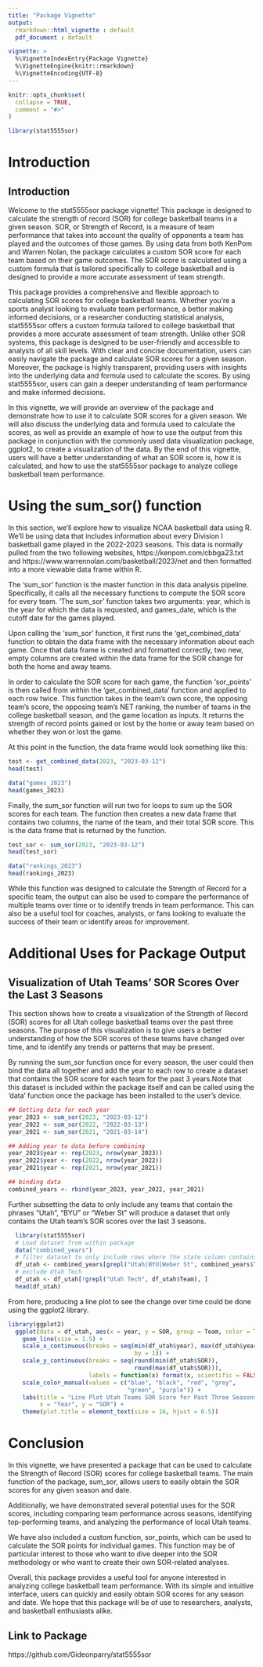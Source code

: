 ```yaml
---
title: "Package Vignette"
output: 
  rmarkdown::html_vignette : default
  pdf_document : default

vignette: >
  %\VignetteIndexEntry{Package Vignette}
  %\VignetteEngine{knitr::rmarkdown}
  %\VignetteEncoding{UTF-8}
---
```


```r
knitr::opts_chunk$set(
  collapse = TRUE,
  comment = "#>"
)
```

```r
library(stat5555sor)
```
# Introduction

Introduction
------------

Welcome to the stat5555sor package vignette! This package is designed to calculate the strength of record (SOR) for college basketball teams in a given season. SOR, or Strength of Record, is a measure of team performance that takes into account the quality of opponents a team has played and the outcomes of those games. By using data from both KenPom and Warren Nolan, the package calculates a custom SOR score for each team based on their game outcomes. The SOR score is calculated using a custom formula that is tailored specifically to college basketball and is designed to provide a more accurate assessment of team strength.

This package provides a comprehensive and flexible approach to calculating SOR scores for college basketball teams. Whether you're a sports analyst looking to evaluate team performance, a bettor making informed decisions, or a researcher conducting statistical analysis, stat5555sor offers a custom formula tailored to college basketball that provides a more accurate assessment of team strength. Unlike other SOR systems, this package is designed to be user-friendly and accessible to analysts of all skill levels. With clear and concise documentation, users can easily navigate the package and calculate SOR scores for a given season. Moreover, the package is highly transparent, providing users with insights into the underlying data and formula used to calculate the scores. By using stat5555sor, users can gain a deeper understanding of team performance and make informed decisions.

In this vignette, we will provide an overview of the package and demonstrate how to use it to calculate SOR scores for a given season. We will also discuss the underlying data and formula used to calculate the scores, as well as provide an example of how to use the output from this package in conjunction with the commonly used data visualization package, ggplot2, to create a visualization of the data. By the end of this vignette, users will have a better understanding of what an SOR score is, how it is calculated, and how to use the stat5555sor package to analyze college basketball team performance.
  
# Using the sum_sor() function

In this section, we'll explore how to visualize NCAA basketball data using R. We'll be using data that includes information about every Division I basketball game played in the 2022-2023 seasons. This data is normally pulled from the two following websites, https://kenpom.com/cbbga23.txt and https://www.warrennolan.com/basketball/2023/net and then formatted into a more viewable data frame within R.

The 'sum_sor' function is the master function in this data analysis pipeline. Specifically, it calls all the necessary functions to compute the SOR score for every team. 'The sum_sor' function takes two arguments: year, which is the year for which the data is requested, and games_date, which is the cutoff date for the games played.

Upon calling the 'sum_sor' function, it first runs the 'get_combined_data' function to obtain the data frame with the necessary information about each game. Once that data frame is created and formatted correctly, two new, empty columns are created within the data frame for the SOR change for both the home and away teams.

In order to calculate the SOR score for each game, the function 'sor_points' is then called from within the 'get_combined_data' function and applied to each row twice. This function takes in the team's own score, the opposing team's score, the opposing team's NET ranking, the number of teams in the college basketball season, and the game location as inputs. It returns the strength of record points gained or lost by the home or away team based on whether they won or lost the game. 

At this point in the function, the data frame would look something like this:

```r
test <- get_combined_data(2023, "2023-03-12")
head(test)
```

```r
data("games_2023")
head(games_2023)
```

Finally, the sum_sor function will run two for loops to sum up the SOR scores for each team. The function then creates a new data frame that contains two columns, the name of the team, and their total SOR score. This is the data frame that is returned by the function. 

```r
test_sor <- sum_sor(2023, "2023-03-12")
head(test_sor)
```

```r
data("rankings_2023")
head(rankings_2023)
```

While this function was designed to calculate the Strength of Record for a specific team, the output can also be used to compare the performance of multiple teams over time or to identify trends in team performance. This can also be a useful tool for coaches, analysts, or fans looking to evaluate the success of their team or identify areas for improvement.

# Additional Uses for Package Output
## Visualization of Utah Teams' SOR Scores Over the Last 3 Seasons

This section shows how to create a visualization of the Strength of Record (SOR) scores for all Utah college basketball teams over the past three seasons. The purpose of this visualization is to give users a better understanding of how the SOR scores of these teams have changed over time, and to identify any trends or patterns that may be present.

By running the sum_sor function once for every season, the user could then bind the data all together and add the year to each row to create a dataset that contains the SOR score for each team for the past 3 years.Note that this dataset is included within the package itself and can be called using the 'data' function once the package has been installed to the user's device.

```r
## Getting data for each year
year_2023 <- sum_sor(2023, "2023-03-12")
year_2022 <- sum_sor(2022, "2022-03-13")
year_2021 <- sum_sor(2021, "2021-03-14")

## Adding year to data before combining
year_2023$year <- rep(2023, nrow(year_2023))
year_2022$year <- rep(2022, nrow(year_2022))
year_2021$year <- rep(2021, nrow(year_2021))

## binding data
combined_years <- rbind(year_2023, year_2022, year_2021)

```

Further subsetting the data to only include any teams that contain the phrases "Utah", "BYU" or "Weber St" will produce a dataset that only contains the Utah team's SOR scores over the last 3 seasons. 

```r
  library(stat5555sor)
  # Load dataset from within package
  data("combined_years")
  # filter dataset to only include rows where the state column contains "Utah"
  df_utah <- combined_years[grepl("Utah|BYU|Weber St", combined_years$Team), ]
  # exclude Utah Tech
  df_utah <- df_utah[!grepl("Utah Tech", df_utah$Team), ]
  head(df_utah)
```
From here, producing a line plot to see the change over time could be done using the ggplot2 library.
```r
library(ggplot2)
  ggplot(data = df_utah, aes(x = year, y = SOR, group = Team, color = Team)) +
    geom_line(size = 1.5) +
    scale_x_continuous(breaks = seq(min(df_utah$year), max(df_utah$year),
                                    by = 1)) +
    scale_y_continuous(breaks = seq(round(min(df_utah$SOR)),
                                    round(max(df_utah$SOR))),
                       labels = function(x) format(x, scientific = FALSE)) +
    scale_color_manual(values = c("blue", "black", "red", "grey",
                                  "green", "purple")) +
    labs(title = "Line Plot Utah Teams SOR Score for Past Three Seasons",
         x = "Year", y = "SOR") +
    theme(plot.title = element_text(size = 16, hjust = 0.5))
```

# Conclusion

In this vignette, we have presented a package that can be used to calculate the Strength of Record (SOR) scores for college basketball teams. The main function of the package, sum_sor, allows users to easily obtain the SOR scores for any given season and date.

Additionally, we have demonstrated several potential uses for the SOR scores, including comparing team performance across seasons, identifying top-performing teams, and analyzing the performance of local Utah teams.

We have also included a custom function, sor_points, which can be used to calculate the SOR points for individual games. This function may be of particular interest to those who want to dive deeper into the SOR methodology or who want to create their own SOR-related analyses.

Overall, this package provides a useful tool for anyone interested in analyzing college basketball team performance. With its simple and intuitive interface, users can quickly and easily obtain SOR scores for any season and date. We hope that this package will be of use to researchers, analysts, and basketball enthusiasts alike.

## Link to Package
https://github.com/Gideonparry/stat5555sor


